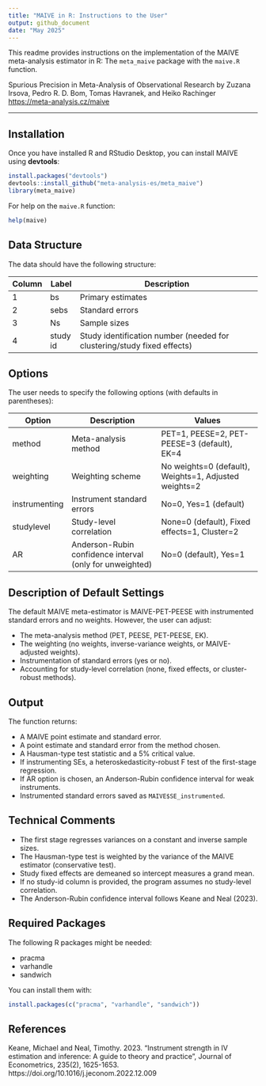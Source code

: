 ```yaml
---
title: "MAIVE in R: Instructions to the User"
output: github_document
date: "May 2025"
---
```



This readme provides instructions on the implementation of the MAIVE meta-analysis estimator in R: The `meta_maive` package with the `maive.R` function.

Spurious Precision in Meta-Analysis of Observational Research by Zuzana Irsova, Pedro R. D. Bom, Tomas Havranek, and Heiko Rachinger  
[https://meta-analysis.cz/maive](https://meta-analysis.cz/maive)

---

## Installation

Once you have installed R and RStudio Desktop, you can install MAIVE using **devtools**:

```r
install.packages("devtools")
devtools::install_github("meta-analysis-es/meta_maive")
library(meta_maive)
```
For help on the `maive.R` function:

```r
help(maive)
```

## Data Structure
The data should have the following structure:

| Column | Label    | Description                                                    |
|--------|----------|----------------------------------------------------------------|
| 1      | bs       | Primary estimates                                              |
| 2      | sebs     | Standard errors                                               |
| 3      | Ns       | Sample sizes                                                  |
| 4      | study id | Study identification number (needed for clustering/study fixed effects) |

## Options
The user needs to specify the following options (with defaults in parentheses):

| Option       | Description                                  | Values                                              |
|--------------|----------------------------------------------|-----------------------------------------------------|
| method       | Meta-analysis method                         | PET=1, PEESE=2, PET-PEESE=3 (default), EK=4        |
| weighting    | Weighting scheme                            | No weights=0 (default), Weights=1, Adjusted weights=2 |
| instrumenting| Instrument standard errors                  | No=0, Yes=1 (default)                               |
| studylevel   | Study-level correlation                     | None=0 (default), Fixed effects=1, Cluster=2       |
| AR           | Anderson-Rubin confidence interval (only for unweighted) | No=0 (default), Yes=1                      |

## Description of Default Settings
The default MAIVE meta-estimator is MAIVE-PET-PEESE with instrumented standard errors and no weights. However, the user can adjust:

- The meta-analysis method (PET, PEESE, PET-PEESE, EK).
- The weighting (no weights, inverse-variance weights, or MAIVE-adjusted weights).
- Instrumentation of standard errors (yes or no).
- Accounting for study-level correlation (none, fixed effects, or cluster-robust methods).

## Output
The function returns:

- A MAIVE point estimate and standard error.
- A point estimate and standard error from the method chosen.
- A Hausman-type test statistic and a 5% critical value.
- If instrumenting SEs, a heteroskedasticity-robust F test of the first-stage regression.
- If AR option is chosen, an Anderson-Rubin confidence interval for weak instruments.
- Instrumented standard errors saved as `MAIVE$SE_instrumented`.

## Technical Comments
- The first stage regresses variances on a constant and inverse sample sizes.
- The Hausman-type test is weighted by the variance of the MAIVE estimator (conservative test).
- Study fixed effects are demeaned so intercept measures a grand mean.
- If no study-id column is provided, the program assumes no study-level correlation.
- The Anderson-Rubin confidence interval follows Keane and Neal (2023).

## Required Packages

The following R packages might be needed:

- pracma
- varhandle
- sandwich

You can install them with:

```r
install.packages(c("pracma", "varhandle", "sandwich"))
```

## References
Keane, Michael and Neal, Timothy. 2023. “Instrument strength in IV estimation and inference: A guide to theory and practice”, Journal of Econometrics, 235(2), 1625-1653.
https://doi.org/10.1016/j.jeconom.2022.12.009
